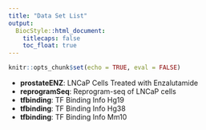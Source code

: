 ```yaml
---
title: "Data Set List"
output:
  BiocStyle::html_document:
    titlecaps: false
    toc_float: true
---
```


```r
knitr::opts_chunk$set(echo = TRUE, eval = FALSE)
```

+ **prostateENZ**: LNCaP Cells Treated with Enzalutamide
+ **reprogramSeq**: Reprogram-seq of LNCaP cells
+ **tfbinding**: TF Binding Info Hg19
+ **tfbinding**: TF Binding Info Hg38
+ **tfbinding**: TF Binding Info Mm10

